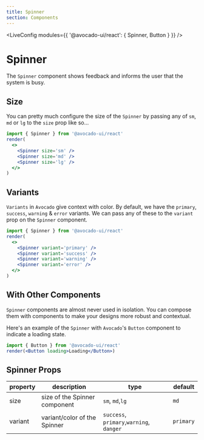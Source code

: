 ```yaml
---
title: Spinner
section: Components
---
```



<LiveConfig modules={{ '@avocado-ui/react': { Spinner, Button } }} />

# Spinner

The `Spinner` component shows feedback and informs the user that the system is busy.

## Size

You can pretty much configure the size of the `Spinner` by passing any of `sm`, `md` or `lg` to the `size` prop like so...

```jsx live noInline
import { Spinner } from '@avocado-ui/react'
render(
  <>
    <Spinner size='sm' />
    <Spinner size='md' />
    <Spinner size='lg' />
  </>
)
```

## Variants

`Variants` in `Avocado` give context with color. By default, we have the `primary`, `success`, `warning` & `error` variants. We can pass any of these to the `variant` prop on the `Spinner` component.

```jsx live noInline
import { Spinner } from '@avocado-ui/react'
render(
  <>
    <Spinner variant='primary' />
    <Spinner variant='success' />
    <Spinner variant='warning' />
    <Spinner variant='error' />
  </>
)
```

## With Other Components

`Spinner` components are almost never used in isolation. You can compose them with components to make your designs more robust and contextual.

Here's an example of the `Spinner` with `Avocado`'s `Button` component to indicate a loading state.

```jsx live noInline
import { Button } from '@avocado-ui/react'
render(<Button loading>Loading</Button>)
```

## Spinner Props

| property | description                   | type                                     | default   |
| -------- | ----------------------------- | ---------------------------------------- | --------- |
| size     | size of the Spinner component | `sm`, `md`,`lg`                          | `md`      |
| variant  | variant/color of the Spinner  | `success`, `primary`,`warning`, `danger` | `primary` |
